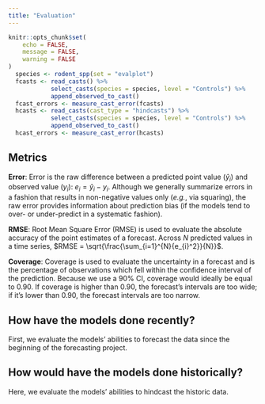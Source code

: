 ```yaml
---
title: "Evaluation"
---
```

  
```r
knitr::opts_chunk$set(
	echo = FALSE,
	message = FALSE,
	warning = FALSE
)
  species <- rodent_spp(set = "evalplot")
  fcasts <- read_casts() %>%
            select_casts(species = species, level = "Controls") %>%
            append_observed_to_cast()
  fcast_errors <- measure_cast_error(fcasts)
  hcasts <- read_casts(cast_type = "hindcasts") %>%
            select_casts(species = species, level = "Controls") %>%
            append_observed_to_cast()
  hcast_errors <- measure_cast_error(hcasts)
```

## Metrics
**Error**: Error is the raw difference between a predicted point value ($\hat{y}_{i}$) and observed value ($y_{i}$): $e_{i} = \hat{y}_{i} - y_{i}$. Although we generally summarize errors in a fashion that results in non-negative values only (*e.g.*, via squaring), the raw error provides information about prediction bias (if the models tend to over- or under-predict in a systematic fashion).

**RMSE**: Root Mean Square Error (RMSE) is used to evaluate the absolute accuracy of the point estimates of a forecast. Across $N$ predicted values in a time series, $RMSE = \sqrt{\frac{\sum_{i=1}^{N}{e_{i}^2}}{N}}$.  

**Coverage**: Coverage is used to evaluate the uncertainty in a forecast and is the percentage of observations which fell within the confidence interval of the prediction. Because we use a 90% CI, coverage would ideally be equal to 0.90. If coverage is higher than 0.90, the forecast's intervals are too wide; if it's lower than 0.90, the forecast intervals are too narrow.

## How have the models done recently?

First, we evaluate the models' abilities to forecast the data since the beginning of the forecasting project. 

## How would have the models done historically?

Here, we evaluate the models' abilities to hindcast the historic data.




